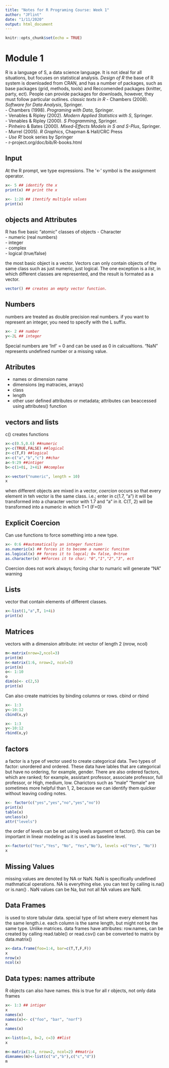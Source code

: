 ```yaml
---
title: "Notes for R Programing Course: Week 1"
author: "JFlint"
date: "1/11/2020"
output: html_document
---
```


```r
knitr::opts_chunk$set(echo = TRUE)
```

# Module 1
R is a language of S, a data science language. It is not ideal for all situations, but focuses on statistical analysis. 
*Design of R* 
the base of R system is downloaded from CRAN, and has a number of packages, such as base packages (grid, methods, tools) and Reccomended packages (knitter, party, ect). People can provide packages for downloads, however, they must follow particular outlines. 
*classic texts in R* 
- Chambers (2008). *Software for Data Analysis*, Springer.  
- Chambers (1998). *Programing with Data*, Springer.  
- Venables & Ripley (2002). *Modern Applied Statistics with S*, Springer.   
- Venables & Ripley (2000). *S Programming*, Springer.  
- Pinheiro & Bates (2000). *Mixed-Effects Models in S and S-Plus*, Springer.  
- Murrel (2005). *R Graphics*, Chapman & Hall/CRC Press  
- *Use R!* book series by Springer  
- r-project.org/doc/bib/R-books.html  

## **Input**

At the R prompt, we type expressions. The '<-' symbol is the assignment operator. 
```r
x<- 5 ## identify the x
print(x) ## print the x

```

```r
x<- 1:20 ## itentify multiple values
print(x)
```

## **objects and Attributes**
R has five basic "atomic" classes of objects
- Character  
- numeric (real numbers)  
- integer  
- complex  
- logical (true/false)   

the most basic object is a vector. Vectors can only contain objects of the same class such as just numeric, just logical. The one exception is a *list*, in which different classes are represented, and the result is formated as a vector. 

```r
vector() ## creates an empty vector function. 
```

## **Numbers**
numbers are treated as double precision real numbers. if you want to represent an integer, you need to specify with the L suffix. 
```r
x<- 2 ## number
y<-2L ## integer 
```
Special numbers are 'Inf' = 0 and can be used as 0 in calcualtions. 
"NaN" represents undefined number or a missing value. 

## **Atributes**

- names or dimension name  
- dimensions (eg matracies, arrays)  
- class  
- length  
- other user defined attributes or metadata; attributes can beaccessed using attributes() function   
 
## **vectors and lists**
c() creates functions 

```r
x<-c(0.5,0.6) ##numeric
y<-c(TRUE,FALSE) ##logical
z<-c(T,F) ##logical
x<-c("a","b","c") ##char
a<-9:29 ##intiger
b<-c(1+0i, 2+4i) ##complex
```
```r
x<-vector("numeric", length = 10)
x
```

when different objects are mixed in a vector, *coercion* occurs so that every element in teh vector is the same class. 
i.e.; enter in c(1.7, "a") it will be transformed into a character vector with 1.7 and "a" in it. 
C(T, 2) will be transformed into a numeric in which T=1 (F=0)

## **Explicit Coercion**
Can use functions to force something into a new type. 
```r
x<- 0:6 ##automatically an integer function
as.numeric(x) ## forces it to become a numeric funciton
as.logical(x) ## forces it to logcal; 0= false, 0<true
as.character(x) ##forces it to char; "0","1","2","3", ect
```
Coercion does not work always; forcing char to numaric will generate "NA" warning

## **Lists**

vector that contain elements of different classes. 
```r
x<-list(1,"a",T, 1+4i)
print(x)
```

## **Matrices**
vectors with a dimension attribute: int vector of length 2 (nrow, ncol)

```r
m<-matrix(nrow=2,ncol=3)
print(m)
n<-matrix(1:6, nrow=2, ncol=3)
print(n)
o<- 1:10 
o
dim(o)<- c(2,5)
print(o)
```

Can also create matricies by binding columns or rows. 
cbind or rbind 

```r
x<- 1:3
y<-10:12
cbind(x,y)
```
```r
x<- 1:3
y<-10:12
rbind(x,y)
```


## **factors**
a factor is a type of vector used to create categorical data. Two types of factor: unordered and ordered. 
These data have lables that are categorical but have no ordering, for example, gender. There are also ordered factors, which are ranked; for example, assistant professor, associate professor, full professor, or High, medium, low. Charictors such as "male" "female" are sometimes more helpful than 1, 2, because we can identify them quicker without leaving coding notes. 
```r
x<- factor(c("yes","yes","no","yes","no"))
print(x)
table(x)
unclass(x)
attr("levels")
```
the order of levels can be set using levels argument ot factor(). this can be important in linear modeling as it is used as baseline level. 
```R
x<-factor(c("Yes","Yes", "No", "Yes","No"), levels =c("Yes", "No"))
x
```
## **Missing Values**
missing values are denoted by NA or NaN. NaN is specifically undefined mathmatical operations. NA is everything else. you can test by calling is.na() or is.nan() . NaN values can be Na, but not all NA values are NaN. 

## **Data Frames**

is used to store tabular data. special type of list where every element has the same length.i.e. each column is the same length, but might not be the same type. Unlike matrices. data frames have attributes: row.names, 
can be created by calling read.table() or read.csv()
can be converted to matrix by data.matrix()
```r
x<-data.frame(foo=1:4, bar=c(T,T,F,F))
x
nrow(x)
ncol(x)
```

## **Data types: names attribute**

R objects can also have names. this is true for all r objects, not only data frames 

```r
x<- 1:3 ## intiger 
x
names(x)
names(x)<- c("foo", "bar", "norf")
x
names(x)
```
```r
x<-list(a=1, b=2, c=3) ##list
x
```

```r
m<-matrix(1:4, nrow=2, ncol=2) ##matrix
dimnames(m)<-list(c("a","b"),c("c","d"))
m 
```








